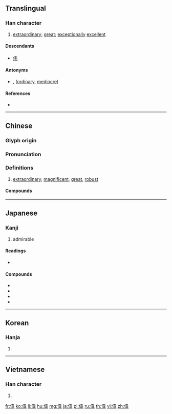 {{character info/new}}
{{also|伟}}
==Translingual==

===Han character===
{{Han char|rn=9|rad=人|as=09|sn=12|four=24256|canj=ODMQ|ids=⿰亻韋}}

# [[extraordinary]]; [[great]]; [[exceptionally]] [[excellent]]

====Descendants====
* [[伟]]

====Antonyms====
* {{l|mul|庸}}, {{l|mul|凡}} ([[ordinary]], [[mediocre]])

====References====
* {{Han ref|kx=0110.050|dkj=00837|dj=0234.020|hdz=10198.040|uh=5049|ud=20553|bh=B0B6|bd=45238}}

----

==Chinese==
{{zh-forms|s=伟}}

===Glyph origin===
{{Han etym}}
{{Han compound|人|alt1=亻|韋}}<!-- Unclear to me if liushu is psc or ic (people dancing) -->

===Pronunciation===
{{zh-pron
|m=wěi
|c=wai5
|h=pfs=vî
|md=
|mn=úi
|w=
|mc=y
|oc=y
|cat=a
}}

===Definitions===
{{zh-hanzi}}

# [[extraordinary]], [[magnificent]], [[great]], [[robust]]

====Compounds====
{{zh-der|偉大|宏偉|雄偉}}

----

==Japanese==

===Kanji===
{{ja-kanji|grade=c|rs=人09}}

# admirable

====Readings====
* {{ja-readings|on=[[い]] (i), {{qualifier|historical}} [[ゐ]] (wi)|kun=[[えらい]] (erai), [[ひいでる]] (hiideru), [[すぐれる]] (sugureru)}}

====Compounds====
* {{m|ja|偉業|tr=igyō}}
* {{m|ja|偉才|tr=isai}}
* {{m|ja|偉人|tr=ijin}}
* {{m|ja|偉大|tr=idai}}

----

==Korean==

===Hanja===
{{ko-hanja|hangeul=위|rv=wi|mr=wi}}

# {{defn|lang=ko|sort=人09}}

----

==Vietnamese==

===Han character===
{{vi-hantu|[[vĩ]], [[vỉ]]|rs=人09}}

# {{defn|lang=vi|sort=人09}}

[[fr:偉]]
[[ko:偉]]
[[li:偉]]
[[hu:偉]]
[[mg:偉]]
[[ja:偉]]
[[pl:偉]]
[[ru:偉]]
[[th:偉]]
[[vi:偉]]
[[zh:偉]]